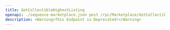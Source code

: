 ---
title: GetCollectibleHighestListing
openapi: ./sequence-marketplace.json post /rpc/Marketplace/GetCollectibleHighestListing
description: <Warning>This Endpoint is Deprecated!</Warning>
---

